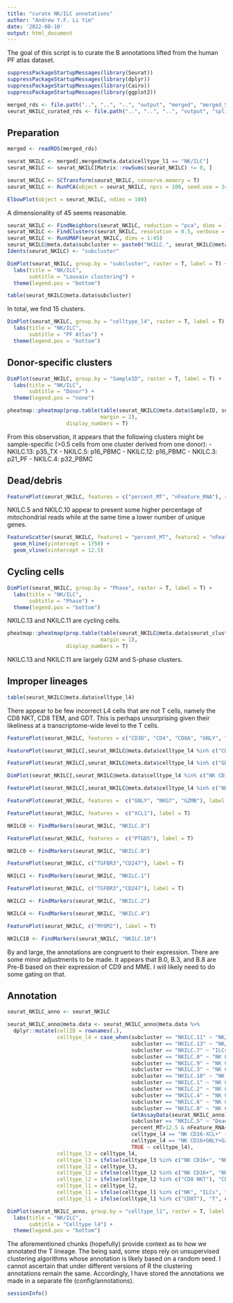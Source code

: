 ```yaml
---
title: "curate NK/ILC annotations"
author: "Andrew Y.F. Li Yim"
date: '2022-08-10'
output: html_document
---
```


The goal of this script is to curate the B annotations lifted from the human PF atlas dataset. 

```r
suppressPackageStartupMessages(library(Seurat))
suppressPackageStartupMessages(library(dplyr))
suppressPackageStartupMessages(library(Cairo))
suppressPackageStartupMessages(library(ggplot2))
```

```r
merged_rds <- file.path("..", "..", "..", "output", "merged", "merged_SeuratObject.Rds")
seurat_NKILC_curated_rds <- file.path("..", "..", "..", "output", "split", "B_curated_SeuratObject.Rds")
```

## Preparation

```r
merged <- readRDS(merged_rds)

seurat_NKILC <- merged[,merged@meta.data$celltype_l1 == "NK/ILC"]
seurat_NKILC <- seurat_NKILC[Matrix::rowSums(seurat_NKILC) != 0, ]

seurat_NKILC <- SCTransform(seurat_NKILC, conserve.memory = T)
seurat_NKILC <- RunPCA(object = seurat_NKILC, npcs = 100, seed.use = 34217689)

ElbowPlot(object = seurat_NKILC, ndims = 100)
```

A dimensionality of 45 seems reasonable.

```r
seurat_NKILC <- FindNeighbors(seurat_NKILC, reduction = "pca", dims = 1:45)
seurat_NKILC <- FindClusters(seurat_NKILC, resolution = 0.5, verbose = FALSE)
seurat_NKILC <- RunUMAP(seurat_NKILC, dims = 1:45)
seurat_NKILC@meta.data$subcluster <- paste0("NKILC.", seurat_NKILC@meta.data$seurat_clusters)
Idents(seurat_NKILC) <- "subcluster"

DimPlot(seurat_NKILC, group.by = "subcluster", raster = T, label = T) +
  labs(title = "NK/ILC",
       subtitle = "Louvain clustering") +
  theme(legend.pos = "bottom")
```

```r
table(seurat_NKILC@meta.data$subcluster)
```

In total, we find 15 clusters.

```r
DimPlot(seurat_NKILC, group.by = "celltype_l4", raster = T, label = T) +
  labs(title = "NK/ILC",
       subtitle = "PF Atlas") +
  theme(legend.pos = "bottom")
```

## Donor-specific clusters

```r
DimPlot(seurat_NKILC, group.by = "SampleID", raster = T, label = T) +
  labs(title = "NK/ILC",
       subtitle = "Donor") +
  theme(legend.pos = "none")
```

```r
pheatmap::pheatmap(prop.table(table(seurat_NKILC@meta.data$SampleID, seurat_NKILC@meta.data$seurat_clusters), 
                              margin = 2), 
                   display_numbers = T)
```

From this observation, it appears that the following clusters might be sample-specific (>0.5 cells from one cluster derived from one donor):
- NKILC.13: p35_TX
- NKILC.5: p16_PBMC
- NKILC.12: p16_PBMC
- NKILC.3: p21_PF
- NKILC.4: p32_PBMC

## Dead/debris

```r
FeaturePlot(seurat_NKILC, features = c("percent_MT", "nFeature_RNA"), raster = T, label = T)
```

NKILC.5 and NKILC.10 appear to present some higher percentage of mitochondrial reads while at the same time a lower number of unique genes. 

```r
FeatureScatter(seurat_NKILC, feature1 = "percent_MT", feature2 = "nFeature_RNA", raster = T) +
  geom_hline(yintercept = 1750) +
  geom_vline(xintercept = 12.5)
```

## Cycling cells

```r
DimPlot(seurat_NKILC, group.by = "Phase", raster = T, label = T) +
  labs(title = "NK/ILC",
       subtitle = "Phase") +
  theme(legend.pos = "bottom")
```

NKILC.13 and NKILC.11 are cycling cells.

```r
pheatmap::pheatmap(prop.table(table(seurat_NKILC@meta.data$seurat_clusters, seurat_NKILC@meta.data$Phase), 
                              margin = 1), 
                   display_numbers = T)
```

NKILC.13 and NKILC.11 are largely G2M and S-phase clusters.

## Improper lineages

```r
table(seurat_NKILC@meta.data$celltype_l4)
```

There appear to be few incorrect L4 cells that are not T cells, namely the CD8 NKT, CD8 TEM, and GDT. This is perhaps unsurprising given their likeliness at a transcriptome-wide level to the T cells.

```r
FeaturePlot(seurat_NKILC, features = c("CD3D", "CD4", "CD8A", "GNLY", "NKG7", "IL7R"), label = T)
```


```r
FeaturePlot(seurat_NKILC[,seurat_NKILC@meta.data$celltype_l4 %in% c("CD8 NKT")], c("CD3D", "CD4", "CD8A", "GNLY", "NKG7", "FCGR3B"), label = T, ncol = 2)
```

```r
FeaturePlot(seurat_NKILC[,seurat_NKILC@meta.data$celltype_l4 %in% c("GDT")], c("CD3D", "CD4", "CD8A", "TRDC", "TRGC1"), label = T, ncol = 2)
```

```r
DimPlot(seurat_NKILC[,seurat_NKILC@meta.data$celltype_l4 %in% c("NK CD16-", "NK CD16-XCL+")], group.by = "subcluster")
```


```r
FeaturePlot(seurat_NKILC[,seurat_NKILC@meta.data$celltype_l4 %in% c("NK CD16-", "NK CD16-XCL+")], c("GNLY", "NKG7", "FCGR3A", "XCL"), label = T, ncol = 2)
```

```r
FeaturePlot(seurat_NKILC, features =  c("GNLY", "NKG7", "GZMB"), label = T)
```

```r
FeaturePlot(seurat_NKILC, features =  c("XCL1"), label = T)
```

```r
NKILC8 <- FindMarkers(seurat_NKILC, "NKILC.8")
```

```r
FeaturePlot(seurat_NKILC, features =  c("PTGDS"), label = T)
```

```r
NKILC0 <- FindMarkers(seurat_NKILC, "NKILC.0")
```

```r
FeaturePlot(seurat_NKILC, c("TGFBR3","CD247"), label = T)
```


```r
NKILC1 <- FindMarkers(seurat_NKILC, "NKILC.1")
```

```r
FeaturePlot(seurat_NKILC, c("TGFBR3","CD247"), label = T)
```

```r
NKILC2 <- FindMarkers(seurat_NKILC, "NKILC.2")
```

```r
NKILC4 <- FindMarkers(seurat_NKILC, "NKILC.4")
```

```r
FeaturePlot(seurat_NKILC, c("MYOM2"), label = T)
```

```r
NKILC10 <- FindMarkers(seurat_NKILC, "NKILC.10")
```


By and large, the annotations are congruent to their expression. There are some minor adjustments to be made. It appears that B.0, B.3, and B.8 are Pre-B based on their expression of CD9 and MME. I will likely need to do some gating on that.

## Annotation

```r
seurat_NKILC_anno <- seurat_NKILC

seurat_NKILC_anno@meta.data <- seurat_NKILC_anno@meta.data %>%
  dplyr::mutate(cellID = rownames(.),
                celltype_l4 = case_when(subcluster == "NKILC.11" ~ "NK/ILC proliferating",
                                        subcluster == "NKILC.13" ~ "NK/ILC proliferating",
                                        subcluster == "NKILC.7" ~ "ILCs",
                                        subcluster == "NKILC.0" ~ "NK CD16-",
                                        subcluster == "NKILC.9" ~ "NK CD16-",
                                        subcluster == "NKILC.3" ~ "NK CD16-",
                                        subcluster == "NKILC.10" ~ "NK CD16-",
                                        subcluster == "NKILC.1" ~ "NK CD16+",
                                        subcluster == "NKILC.2" ~ "NK CD16+",
                                        subcluster == "NKILC.4" ~ "NK CD16+MYOM2+SPON2+",
                                        subcluster == "NKILC.6" ~ "NK CD16+",
                                        subcluster == "NKILC.8" ~ "NK CD16+PTGDS+",
                                        GetAssayData(seurat_NKILC_anno)[c("CD3D"),]>0 & GetAssayData(seurat_NKILC_anno)[c("CD8A"),]>0 ~ "CD8 NKT",
                                        subcluster == "NKILC.5" ~ "Dead/debris",
                                        percent_MT>12.5 & nFeature_RNA<1750 ~ "Dead/debris",
                                        celltype_l4 == "NK CD16-XCL+" ~ "NK CD16-",
                                        celltype_l4 == "NK CD16+GNLY+GZMB+FGFBP2+" ~ "NK CD16+",
                                        TRUE ~ celltype_l4),
                celltype_l3 = celltype_l4,
                celltype_l3 = ifelse(celltype_l3 %in% c("NK CD16+", "NK CD16+MYOM2+SPON2+", "NK CD16+PTGDS+"), "NK CD16+", celltype_l3),
                celltype_l2 = celltype_l3,
                celltype_l2 = ifelse(celltype_l2 %in% c("NK CD16+", "NK CD16-"), "NK", celltype_l2),
                celltype_l2 = ifelse(celltype_l2 %in% c("CD8 NKT"), "CD8T", celltype_l2),
                celltype_l1 = celltype_l2,
                celltype_l1 = ifelse(celltype_l1 %in% c("NK", "ILCs", "NK/ILC proliferating"), "NK/ILC", celltype_l1),
                celltype_l1 = ifelse(celltype_l1 %in% c("CD8T"), "T", celltype_l1))

DimPlot(seurat_NKILC_anno, group.by = "celltype_l1", raster = T, label = T) +
  labs(title = "NK/ILC",
       subtitle = "Celltype l4") +
  theme(legend.pos = "bottom")
```

The aforementioned chunks (hopefully) provide context as to how we annotated the T lineage. The being said, some steps rely on unsupervised clustering algorithms whose annotation is likely based on a random seed. I cannot ascertain that under different versions of R the clustering annotations remain the same. Accordingly, I have stored the annotations we made in a separate file (config/annotations).

```r
sessionInfo()
```